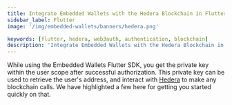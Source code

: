 ```yaml
---
title: Integrate Embedded Wallets with the Hedera Blockchain in Flutter
sidebar_label: Flutter
image: '/img/embedded-wallets/banners/hedera.png'

keywords: [flutter, hedera, web3auth, authentication, blockchain]
description: 'Integrate Embedded Wallets with the Hedera Blockchain in Flutter | Embedded Wallets'
---
```



<SEO
  title="Integrate Embedded Wallets with the Hedera Blockchain in Flutter"
  description="Integrate Embedded Wallets with the Hedera Blockchain in Flutter | Embedded Wallets"
  image="https://docs.metamask.io/img/embedded-wallets/banners/hedera.png"
  slug="/embedded-wallets/connect-blockchain/evm/hedera/flutter"
/>

While using the Embedded Wallets Flutter SDK, you get the private key within the user scope after successful authorization. This private key can be used to retrieve the user's address, and interact with [Hedera](https://hedera.com/) to make any blockchain calls. We have highlighted a few here for getting you started quickly on that.

<EVMInteraction />

